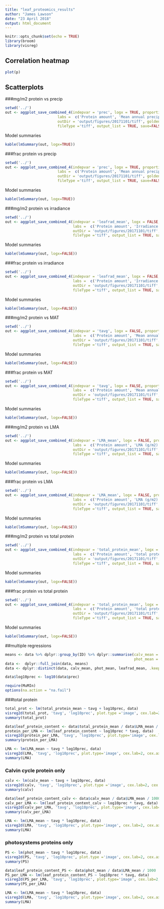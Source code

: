 ```yaml
---
title: "leaf_proteomics_results"
author: "James Lawson"
date: "23 April 2018"
output: html_document
---
```


```r
knitr::opts_chunk$set(echo = TRUE)
library(broom)
library(visreg)
```

## Correlation heatmap

```r
plot(p)
```

## Scatterplots

###mg/m2 protein vs precip

```r
setwd('../')
out <- aggplot_save_combined_4(indepvar = 'prec', logx = TRUE, proportion = FALSE, indepvarType = 'standard', 
                        labs =  c('Protein amount', 'Mean annual precip. (m/yr)'), 
                        outDir = 'output/figures/20171101/tiff', goldenRatio = FALSE, 
                        fileType ='tiff', output_list = TRUE, save=FALSE, yaxis=TRUE)
```

Model summaries

```r
kable(lmSummary(out, logx=TRUE)) 
```

###frac protein vs precip

```r
setwd('../')
out <- aggplot_save_combined_4(indepvar = 'prec', logx = TRUE, proportion = TRUE, indepvarType = 'standard', 
                        labs =  c('Protein amount', 'Mean annual precip. (m/yr)'), 
                        outDir = 'output/figures/20171101/tiff', goldenRatio = FALSE, 
                        fileType ='tiff', output_list = TRUE, save=FALSE, yaxis=TRUE)
```

Model summaries

```r
kable(lmSummary(out, logx=TRUE))
```


###mg/m2 protein vs irradiance

```r
setwd('../')
out <- aggplot_save_combined_4(indepvar = 'leafrad_mean', logx = FALSE, proportion = FALSE, indepvarType = 'leafrad', 
                               labs =  c('Protein amount', 'Irradiance (MJ/m2/year)'), 
                               outDir = 'output/figures/20171101/tiff', goldenRatio = FALSE,
                               fileType ='tiff', output_list = TRUE, save=FALSE, yaxis=TRUE)
```

Model summaries

```r
kable(lmSummary(out, logx=FALSE))
```

###frac protein vs irradiance

```r
setwd('../')
out <- aggplot_save_combined_4(indepvar = 'leafrad_mean', logx = FALSE, proportion = TRUE, indepvarType = 'leafrad', 
                               labs =  c('Protein amount', 'Irradiance (MJ/m2/year)'), 
                               outDir = 'output/figures/20171101/tiff', goldenRatio = FALSE,
                               fileType ='tiff', output_list = TRUE, save=FALSE, yaxis=TRUE)

```

Model summaries

```r
kable(lmSummary(out, logx=FALSE))
```

###mg/m2 protein vs MAT

```r
setwd('../')
out <- aggplot_save_combined_4(indepvar = 'tavg', logx = FALSE, proportion = FALSE, indepvarType = 'standard', 
                               labs =  c('Protein amount', 'Mean annual temperature (oC)'),
                               outDir = 'output/figures/20171101/tiff', goldenRatio = FALSE,
                               fileType ='tiff', output_list = TRUE, save=FALSE, yaxis=TRUE)
```

Model summaries

```r
kable(lmSummary(out, logx=FALSE))
```

###frac protein vs MAT

```r
setwd('../')
out <- aggplot_save_combined_4(indepvar = 'tavg', logx = FALSE, proportion = TRUE, indepvarType = 'standard', 
                               labs =  c('Protein amount', 'Mean annual temperature (oC)'),
                               outDir = 'output/figures/20171101/tiff', goldenRatio = FALSE,
                               fileType ='tiff', output_list = TRUE, save=FALSE, yaxis=TRUE)

```

Model summaries

```r
kable(lmSummary(out, logx=FALSE))
```

###mg/m2 protein vs LMA

```r
setwd('../')
out <- aggplot_save_combined_4(indepvar = 'LMA_mean', logx = FALSE, proportion = FALSE, indepvarType = 'LMA', 
                               labs =  c('Protein amount', 'LMA (g/m2)'),
                               outDir = 'output/figures/20171101/tiff', goldenRatio = FALSE,
                               fileType ='tiff', output_list = TRUE, save=FALSE, yaxis=TRUE)
```

Model summaries

```r
kable(lmSummary(out, logx=FALSE))
```

###frac protein vs LMA

```r
setwd('../')
out <- aggplot_save_combined_4(indepvar = 'LMA_mean', logx = FALSE, proportion = FALSE, indepvarType = 'LMA', 
                               labs =  c('Protein amount', 'LMA (g/m2)'),
                               outDir = 'output/figures/20171101/tiff', goldenRatio = FALSE,
                               fileType ='tiff', output_list = TRUE, save=FALSE, yaxis=TRUE)

```

Model summaries

```r
kable(lmSummary(out, logx=FALSE))
```


###mg/m2 protein vs total protein

```r
setwd('../')
out <- aggplot_save_combined_4(indepvar = 'total_protein_mean', logx = FALSE, proportion = FALSE, indepvarType = 'total_protein', 
                               labs =  c('Protein amount', 'total protein (mg/m2)'),
                               outDir = 'output/figures/20171101/tiff', goldenRatio = FALSE,
                               fileType ='tiff', output_list = TRUE, save=FALSE, yaxis=TRUE)
```

Model summaries

```r
kable(lmSummary(out, logx=FALSE))
```

###frac protein vs total protein

```r
setwd('../')
out <- aggplot_save_combined_4(indepvar = 'total_protein_mean', logx = FALSE, proportion = FALSE, indepvarType = 'total_protein', 
                               labs =  c('Protein amount', 'total protein (mg/m2)'),
                               outDir = 'output/figures/20171101/tiff', goldenRatio = FALSE,
                               fileType ='tiff', output_list = TRUE, save=FALSE, yaxis=TRUE)

```

Model summaries

```r
kable(lmSummary(out, logx=FALSE))
```

##multiple regressions

```r
means <- data %>% dplyr::group_by(ID) %>% dplyr::summarise(calv_mean = mean(calvin_cycle, na.rm=TRUE),
                                                           phot_mean = mean(Photosystems, na.rm=TRUE)) 
data <-  dplyr::full_join(data, means)
data <- dplyr::distinct(data, calv_mean, phot_mean, leafrad_mean, .keep_all=TRUE)

data$log10prec <- log10(data$prec)

require(MuMIn)
options(na.action = "na.fail")
```

###total protein

```r
total_prot <- lm(total_protein_mean ~ tavg + log10prec, data)
visreg2d(total_prot, 'tavg', 'log10prec', plot.type ='image', cex.lab=2, cex.axis=2, cex.main=2, cex.sub=2)
summary(total_prot)

data$leaf_protein_content <- data$total_protein_mean / data$LMA_mean / 1000
protein_per_LMA <- lm(leaf_protein_content ~ log10prec * tavg, data)
visreg2d(protein_per_LMA, 'tavg', 'log10prec', plot.type='image', cex.lab=2, cex.axis=2, cex.main=2, cex.sub=2)
summary(protein_per_LMA)

LMA <- lm(LMA_mean ~ tavg * log10prec, data)
visreg2d(LMA, 'tavg', 'log10prec', plot.type='image', cex.lab=2, cex.axis=2, cex.main=2, cex.sub=2)
summary(LMA)
```

### Calvin cycle protein only

```r
calv <- lm(calv_mean ~ tavg + log10prec, data)
visreg2d(calv, 'tavg', 'log10prec', plot.type ='image', cex.lab=2, cex.axis=2, cex.main=2, cex.sub=2)
summary(calv)

data$leaf_protein_content_calv <- data$calv_mean / data$LMA_mean / 1000
calv_per_LMA <- lm(leaf_protein_content_calv ~ log10prec * tavg, data)
visreg2d(calv_per_LMA, 'tavg', 'log10prec', plot.type='image', cex.lab=2, cex.axis=2, cex.main=2, cex.sub=2)
summary(calv_per_LMA)

LMA <- lm(LMA_mean ~ tavg * log10prec, data)
visreg2d(LMA, 'tavg', 'log10prec', plot.type='image', cex.lab=2, cex.axis=2, cex.main=2, cex.sub=2)
summary(LMA)
```


### photosystems proteins only

```r
PS <- lm(phot_mean ~ tavg * log10prec, data)
visreg2d(PS, 'tavg', 'log10prec', plot.type ='image', cex.lab=2, cex.axis=2, cex.main=2, cex.sub=2)
summary(PS)

data$leaf_protein_content_PS <- data$phot_mean / data$LMA_mean / 1000
PS_per_LMA <- lm(leaf_protein_content_PS ~ log10prec * tavg, data)
visreg2d(PS_per_LMA, 'tavg', 'log10prec', plot.type='image', cex.lab=2, cex.axis=2, cex.main=2, cex.sub=2)
summary(PS_per_LMA)

LMA <- lm(LMA_mean ~ tavg * log10prec, data)
visreg2d(LMA, 'tavg', 'log10prec', plot.type='image', cex.lab=2, cex.axis=2, cex.main=2, cex.sub=2)
summary(LMA)
```


